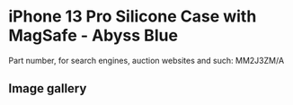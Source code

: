 
# iPhone 13 Pro Silicone Case with MagSafe - Abyss Blue

Part number, for search engines, auction websites and such: MM2J3ZM/A

## Image gallery

<div style={{ width: "768px" }}>
  <GalleryComponent
    images={[
      {
        original: "/everysource/MM2J3.png",
        thumbnail: "/everypreview/MM2J3.png",
      },
      {
        original: "/everysource/MM2J3_AV1.png",
        thumbnail: "/everypreview/MM2J3_AV1.png",
      },
      {
        original: "/everysource/MM2J3_AV2.png",
        thumbnail: "/everypreview/MM2J3_AV2.png",
      },
      {
        original: "/everysource/MM2J3_AV3.png",
        thumbnail: "/everypreview/MM2J3_AV3.png",
      },
      {
        original: "/everysource/MM2J3_AV4.png",
        thumbnail: "/everypreview/MM2J3_AV4.png",
      },
      {
        original: "/everysource/MM2J3_AV5.png",
        thumbnail: "/everypreview/MM2J3_AV5.png",
      },
      {
        original: "/everysource/MM2J3_AV6.png",
        thumbnail: "/everypreview/MM2J3_AV6.png",
      }
    ]}
  />
</div>